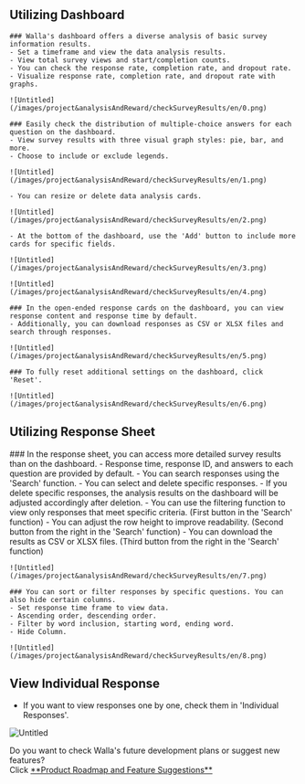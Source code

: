 
## Utilizing Dashboard

<Steps>

    ### Walla's dashboard offers a diverse analysis of basic survey information results.
    - Set a timeframe and view the data analysis results.
    - View total survey views and start/completion counts.
    - You can check the response rate, completion rate, and dropout rate.
    - Visualize response rate, completion rate, and dropout rate with graphs.

    ![Untitled](/images/project&analysisAndReward/checkSurveyResults/en/0.png)

    ### Easily check the distribution of multiple-choice answers for each question on the dashboard.
    - View survey results with three visual graph styles: pie, bar, and more.
    - Choose to include or exclude legends.

    ![Untitled](/images/project&analysisAndReward/checkSurveyResults/en/1.png)

    - You can resize or delete data analysis cards.

    ![Untitled](/images/project&analysisAndReward/checkSurveyResults/en/2.png)

    - At the bottom of the dashboard, use the 'Add' button to include more cards for specific fields.

    ![Untitled](/images/project&analysisAndReward/checkSurveyResults/en/3.png)

    ![Untitled](/images/project&analysisAndReward/checkSurveyResults/en/4.png)

    ### In the open-ended response cards on the dashboard, you can view response content and response time by default.
    - Additionally, you can download responses as CSV or XLSX files and search through responses.

    ![Untitled](/images/project&analysisAndReward/checkSurveyResults/en/5.png)

    ### To fully reset additional settings on the dashboard, click 'Reset'.

    ![Untitled](/images/project&analysisAndReward/checkSurveyResults/en/6.png)

</Steps>

## Utilizing Response Sheet

<Steps>
    ### In the response sheet, you can access more detailed survey results than on the dashboard.
    - Response time, response ID, and answers to each question are provided by default.
    - You can search responses using the 'Search' function.
    - You can select and delete specific responses.
    - If you delete specific responses, the analysis results on the dashboard will be adjusted accordingly after deletion.
    - You can use the filtering function to view only responses that meet specific criteria. (First button in the 'Search' function)
    - You can adjust the row height to improve readability. (Second button from the right in the 'Search' function)
    - You can download the results as CSV or XLSX files. (Third button from the right in the 'Search' function)

    ![Untitled](/images/project&analysisAndReward/checkSurveyResults/en/7.png)

    ### You can sort or filter responses by specific questions. You can also hide certain columns.
    - Set response time frame to view data.
    - Ascending order, descending order.
    - Filter by word inclusion, starting word, ending word.
    - Hide Column.

    ![Untitled](/images/project&analysisAndReward/checkSurveyResults/en/8.png)

</Steps>


## View Individual Response

- If you want to view responses one by one, check them in 'Individual Responses'.

![Untitled](/images/project&analysisAndReward/checkSurveyResults/en/9.png)

<Callout type='info' emoji="🔔">
    Do you want to check Walla's future development plans or suggest new features? <br/>Click <a
    href='https://app.walla.my/support/featureRequest'
    target="_blank"
    rel="noopener noreferrer"
    style={{textDecoration: 'underline'}}>**Product
    Roadmap and Feature Suggestions**</a>
</Callout>